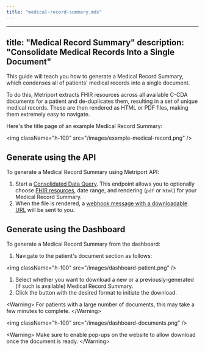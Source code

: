 ```yaml
---
title: "medical-record-summary.mdx"
---
```


---
title: "Medical Record Summary"
description: "Consolidate Medical Records Into a Single Document"
---

This guide will teach you how to generate a Medical Record Summary, which condenses all of patients' medical records into a single document.

To do this, Metriport extracts FHIR resources across all available C-CDA documents for a patient and de-duplicates them, resulting in a set of unique medical records. These are then rendered as HTML or PDF files, making them extremely easy to navigate.

Here's the title page of an example Medical Record Summary:

&lt;img className="h-100" src="/images/example-medical-record.png" /&gt;

## Generate using the API

To generate a Medical Record Summary using Metriport API:

1. Start a [Consolidated Data Query](/medical-api/api-reference/fhir/consolidated-data-query-post). This endpoint allows you to optionally choose [FHIR resources](/medical-api/fhir/overview), date range, and rendering (`pdf` or `html`) for your Medical Record Summary.
1. When the file is rendered, a [webhook message with a downloadable URL](/medical-api/more-info/webhooks#medical-record) will be sent to you.

## Generate using the Dashboard

To generate a Medical Record Summary from the dashboard:

1. Navigate to the patient's document section as follows:

&lt;img className="h-100" src="/images/dashboard-patient.png" /&gt;

1. Select whether you want to download a new or a previously-generated (if such is available) Medical Record Summary.
1. Click the button with the desired format to initiate the download.

&lt;Warning&gt;
  For patients with a large number of documents, this may take a few minutes to complete.
&lt;/Warning&gt;

&lt;img className="h-100" src="/images/dashboard-documents.png" /&gt;

&lt;Warning&gt;
  Make sure to enable pop-ups on the website to allow download once the document is ready.
&lt;/Warning&gt;
